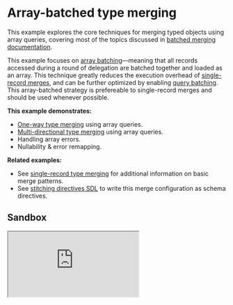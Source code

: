 # Array-batched type merging

This example explores the core techniques for merging typed objects using array queries, covering most of the topics discussed in [batched merging documentation](/docs/approaches/type-merging#batching).

This example focuses on [array batching](/docs/handbook/appendices/batching-arrays-and-queries#what-is-array-batching)&mdash;meaning that all records accessed during a round of delegation are batched together and loaded as an array. This technique greatly reduces the execution overhead of [single-record merges](../02-single-record-type-merging), and can be further optimized by enabling [query batching](/docs/handbook/appendices/batching-arrays-and-queries#what-is-query-batching). This array-batched strategy is prefereable to single-record merges and should be used whenever possible.

**This example demonstrates:**

- [One-way type merging](/docs/approaches/type-merging#basic-example) using array queries.
- [Multi-directional type merging](/docs/approaches/type-merging#unidirectional-merges) using array queries.
- Handling array errors.
- Nullability & error remapping.

**Related examples:**

- See [single-record type merging](/docs/handbook/type-merging-single-records) for additional information on basic merge patterns.
- See [stitching directives SDL](/docs/handbook/stitching-directives-sdl) to write this merge configuration as schema directives.

## Sandbox

<iframe
  src="https://codesandbox.io/embed/github/ardatan/schema-stitching/tree/master/examples/type-merging-arrays?fontsize=14&hidenavigation=1&theme=dark"
  className="mt-6 w-full h-[500px] rounded-md"
  title="type-merging-arrays"
  allow="geolocation; microphone; camera; midi; vr; accelerometer; gyroscope; payment; ambient-light-sensor; encrypted-media; usb"
  sandbox="allow-modals allow-forms allow-popups allow-scripts allow-same-origin"
/>

> You can also see the project on GitHub [here](https://github.com/ardatan/schema-stitching/tree/master/examples/type-merging-arrays).

The following services are available for interactive queries:

- **Stitched gateway:** http://localhost:4000/graphql
- _Manufacturers subservice_: http://localhost:4001/graphql
- _Products subservice_: http://localhost:4002/graphql
- _Storefronts subservice_: http://localhost:4003/graphql

## Summary

Visit the [stitched gateway](http://localhost:4000/graphql) and try running the following query:

```graphql
query {
  storefront(id: "2") {
    id
    name
    products {
      upc
      name
      manufacturer {
        products {
          upc
          name
        }
        name
      }
    }
  }
}
```

If you study the results of this query, the final composition traverses across the service graph:

- `Storefront` (Storefronts schema)
  - `Storefront.products -> Product` (Products schema)
    - `Product.manufacturer -> Manufacturer` (Products + Manufacturers schemas)
      - `Manufacturer.products` (Products schema)
      - `Manufacturer.name` (Manufacturers schema)

That means the gateway performed three rounds of resolution for each service's data (`Services -> Products -> Manufacturers`). With the array-batching technique, the gateway only performs a single delegation per round, regardless of the number of records in the round.

## Error handling

Pay special attention to the error handling used while resolving record arrays:

```js
manufacturers(root, { ids }) {
  return ids.map(id => manufacturers.find(m => m.id === id) || new NotFoundError());
}
```

It is extremely important that errors get _mapped_ into the result set, rather than being thrown (which corrupts the entire result set).

## Nullability + mapped errors

Also run a query for the Product with UPC `"6"`, and you'll see an interesting feature of error handling:

```graphql
query {
  products(upcs: ["6"]) {
    upc
    name
    manufacturer {
      name
    }
  }
}
```

For the purposes of this example, this product intentionally specifies an invalid manufacturer reference. You'll see that the original error from the underlying subservice has flowed through the stitching process and is mapped to its final document position in the stitched schema:

```json
{
  "errors": [
    {
      "message": "Record not found",
      "locations": [],
      "path": [
        "products",
        0,
        "manufacturer"
      ],
      "extensions": {
        "code": "NOT_FOUND"
      }
    }
  ],
  "data": {
    "products": [
      {
        "upc": "6",
        "name": "Baseball Glove",
        "manufacturer": null
      }
    ]
  }
}
```

Note that for this process to work, the `Product.manufacturer` reference must be [nullable](https://graphql.org/learn/schema/#lists-and-non-null), otherwise you'll get a GraphQL nullability-mismatch error when the manufacturer returns an error. For this reason, **it's generally best-practice to make all stitched associations nullable** on the assumption that the record association _could_ fail, at which time it's better to see the subschema failure than a top-level GraphQL nullability error.
